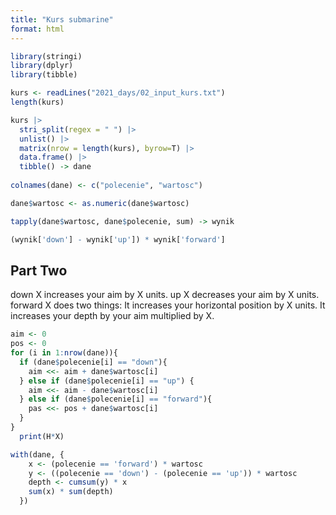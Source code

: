 ```yaml
---
title: "Kurs submarine"
format: html
---
```


```r
library(stringi)
library(dplyr)
library(tibble)

```

```r
kurs <- readLines("2021_days/02_input_kurs.txt")
length(kurs)

kurs |> 
  stri_split(regex = " ") |> 
  unlist() |>
  matrix(nrow = length(kurs), byrow=T) |> 
  data.frame() |> 
  tibble() -> dane 
  
colnames(dane) <- c("polecenie", "wartosc")

dane$wartosc <- as.numeric(dane$wartosc)

tapply(dane$wartosc, dane$polecenie, sum) -> wynik

(wynik['down'] - wynik['up']) * wynik['forward']
```


## Part Two

down X increases your aim by X units.
up X decreases your aim by X units.
forward X does two things:
  It increases your horizontal position by X units.
  It increases your depth by your aim multiplied by X.


```r
aim <- 0
pos <- 0
for (i in 1:nrow(dane)){
  if (dane$polecenie[i] == "down"){
    aim <<- aim + dane$wartosc[i]
  } else if (dane$polecenie[i] == "up") {
    aim <<- aim - dane$wartosc[i]
  } else if (dane$polecenie[i] == "forward"){
    pas <<- pos + dane$wartosc[i] 
  }
}
  print(H*X)
```

```r
with(dane, {
    x <- (polecenie == 'forward') * wartosc
    y <- ((polecenie == 'down') - (polecenie == 'up')) * wartosc
    depth <- cumsum(y) * x
    sum(x) * sum(depth)
  })
```

